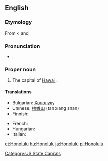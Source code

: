 ==English==

===Etymology===
From {{etyl|haw}} {{term|Honolulu|lang=haw}} < {{term|hono-||bay|lang=haw}} and {{term|lulu||shelter|lang=haw}}

===Pronunciation===
* {{a|UK}} {{IPA|/ˈhɒn.ə.luː.luː/}}, {{SAMPA|/"hQn.@.lu:.lu:/}}

===Proper noun===
{{en-proper noun}}

# The capital of [[Hawaii]].

====Translations====
{{trans-top|the capital of Hawaii}}
* Bulgarian: [[Хонолулу]]
* Chinese: [[檀香山]] (tán xiāng shān)
* Finnish: {{t-|fi|Honolulu}}
{{trans-mid}}
* French: {{t-|fr|Honolulu}}
* Hungarian: {{t+|hu|Honolulu}}
* Italian: {{t-|it|Honolulu|f}}
{{trans-bottom}}

[[Category:US State Capitals]]

[[et:Honolulu]]
[[hu:Honolulu]]
[[ja:Honolulu]]
[[pl:Honolulu]]